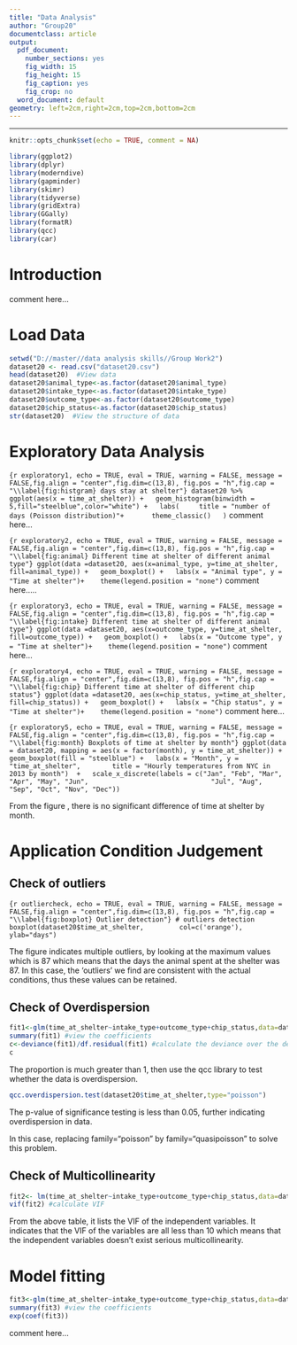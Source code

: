 ---
title: "Data Analysis"
author: "Group20"
documentclass: article
output:
  pdf_document: 
    number_sections: yes
    fig_width: 15
    fig_height: 15
    fig_caption: yes
    fig_crop: no
  word_document: default
geometry: left=2cm,right=2cm,top=2cm,bottom=2cm
---

------------------------------------------------------------------------

```{r setup, include=FALSE}
knitr::opts_chunk$set(echo = TRUE, comment = NA)
```

```{r libraries, echo = FALSE, eval = TRUE, warning = FALSE, message = FALSE}
library(ggplot2)
library(dplyr) 
library(moderndive) 
library(gapminder) 
library(skimr) 
library(tidyverse)
library(gridExtra)
library(GGally)
library(formatR)
library(qcc)
library(car)
```
# Introduction {#sec:intro}
comment here...

# Load Data {#sec:load}
```{r loaddata, echo = TRUE, eval = TRUE, warning = FALSE, message = FALSE}
setwd("D://master//data analysis skills//Group Work2")
dataset20 <- read.csv("dataset20.csv")
head(dataset20)  #View data
dataset20$animal_type<-as.factor(dataset20$animal_type)
dataset20$intake_type<-as.factor(dataset20$intake_type)
dataset20$outcome_type<-as.factor(dataset20$outcome_type)
dataset20$chip_status<-as.factor(dataset20$chip_status)
str(dataset20)  #View the structure of data
```
# Exploratory Data Analysis {#sec:exploratory}

```{r exploratory1, echo = TRUE, eval = TRUE, warning = FALSE, message = FALSE,fig.align = "center",fig.dim=c(13,8), fig.pos = "h",fig.cap = "\\label{fig:histgram} days stay at shelter"}
dataset20 %>%
  ggplot(aes(x = time_at_shelter)) +
  geom_histogram(binwidth = 5,fill="steelblue",color="white") +
  labs(
    title = "number of days (Poisson distribution)"+
      theme_classic()
  )
```
comment here...

```{r exploratory2, echo = TRUE, eval = TRUE, warning = FALSE, message = FALSE,fig.align = "center",fig.dim=c(13,8), fig.pos = "h",fig.cap = "\\label{fig:animal} Different time at shelter of different animal type"}
ggplot(data =dataset20, aes(x=animal_type, y=time_at_shelter, fill=animal_type)) +
  geom_boxplot() +
  labs(x = "Animal type", y = "Time at shelter")+ 
  theme(legend.position = "none")
```
comment here.....

```{r exploratory3, echo = TRUE, eval = TRUE, warning = FALSE, message = FALSE,fig.align = "center",fig.dim=c(13,8), fig.pos = "h",fig.cap = "\\label{fig:intake} Different time at shelter of different animal type"}
ggplot(data =dataset20, aes(x=outcome_type, y=time_at_shelter, fill=outcome_type)) +
  geom_boxplot() +
  labs(x = "Outcome type", y = "Time at shelter")+ 
  theme(legend.position = "none")
```
comment here...

```{r exploratory4, echo = TRUE, eval = TRUE, warning = FALSE, message = FALSE,fig.align = "center",fig.dim=c(13,8), fig.pos = "h",fig.cap = "\\label{fig:chip} Different time at shelter of different chip status"}
ggplot(data =dataset20, aes(x=chip_status, y=time_at_shelter, fill=chip_status)) +
  geom_boxplot() +
  labs(x = "Chip status", y = "Time at shelter")+ 
  theme(legend.position = "none")
```
comment here...

```{r exploratory5, echo = TRUE, eval = TRUE, warning = FALSE, message = FALSE,fig.align = "center",fig.dim=c(13,8), fig.pos = "h",fig.cap = "\\label{fig:month} Boxplots of time at shelter by month"}
ggplot(data = dataset20, mapping = aes(x = factor(month), y = time_at_shelter)) +
  geom_boxplot(fill = "steelblue") +
  labs(x = "Month", y = "time_at_shelter",
       title = "Hourly temperatures from NYC in 2013 by month")  +
  scale_x_discrete(labels = c("Jan", "Feb", "Mar", "Apr", "May", "Jun",
                              "Jul", "Aug", "Sep", "Oct", "Nov", "Dec"))
```

From the figure \ref{fig:month}, there is no significant difference of time at shelter by month.

# Application Condition Judgement {#sec:check}
## Check of outliers {#sec:outliers}
```{r outliercheck, echo = TRUE, eval = TRUE, warning = FALSE, message = FALSE,fig.align = "center",fig.dim=c(13,8), fig.pos = "h",fig.cap = "\\label{fig:boxplot} Outlier detection"}
# outliers detection
boxplot(dataset20$time_at_shelter,
        col=c('orange'),
        ylab="days")
```

The figure \ref{fig:boxplot} indicates multiple outliers, by looking at the maximum values which is 87 which means that the days the animal spent at the shelter was 87. In this case, the 'outliers' we find are consistent with the actual conditions, thus these values can be retained.

## Check of Overdispersion {#sec:overdispersion}
```{r overdispersion_check, echo = TRUE, eval = TRUE, warning = FALSE, message = FALSE}
fit1<-glm(time_at_shelter~intake_type+outcome_type+chip_status,data=dataset20,family=poisson()) #build poisson glm model
summary(fit1) #view the coefficients
c<-deviance(fit1)/df.residual(fit1) #calculate the deviance over the degree of residual
c 
```

The proportion is much greater than 1, then use the qcc library to test whether the data is overdispersion. 

```{r overdispersion_check2, echo = TRUE, eval = TRUE, warning = FALSE, message = FALSE}
qcc.overdispersion.test(dataset20$time_at_shelter,type="poisson")
```

The p-value of significance testing is less than 0.05, further indicating overdispersion in data.

In this case, replacing family="poisson" by family="quasipoisson" to solve this problem.

## Check of Multicollinearity {#sec:Multicollinearity}
```{r multicollinearty_check, echo = TRUE, eval = TRUE, warning = FALSE, message = FALSE}
fit2<- lm(time_at_shelter~intake_type+outcome_type+chip_status,data=dataset20) #build the linear model
vif(fit2) #calculate VIF
```

From the above table, it lists the VIF of the independent variables. It indicates that the VIF of the variables are all less than 10 which means that the independent variables doesn't exist serious multicollinearity.

# Model fitting {#sec:fitting}
```{r modelfitting, echo = TRUE, eval = TRUE, warning = FALSE, message = FALSE}
fit3<-glm(time_at_shelter~intake_type+outcome_type+chip_status,data=dataset20,family=quasipoisson()) #build quasipoisson glm model
summary(fit3) #view the coefficients
exp(coef(fit3))  
```
comment here...


